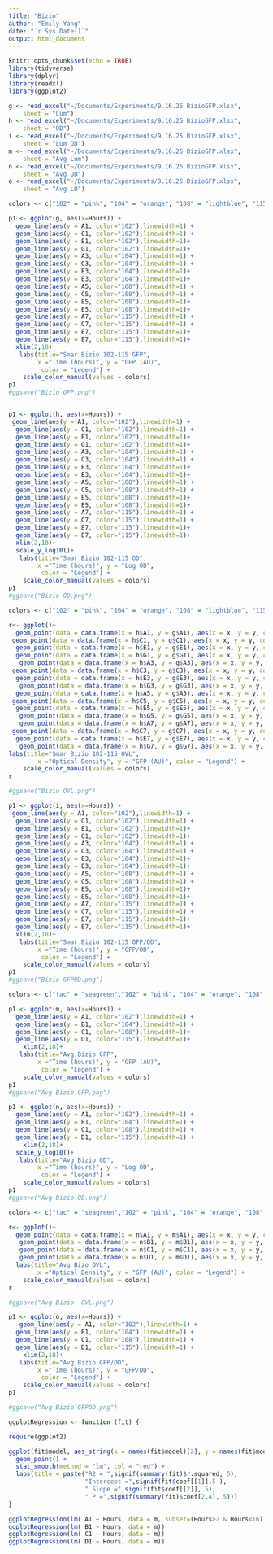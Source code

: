 ```yaml
---
title: "Bizio"
author: "Emily Yang"
date: "`r Sys.Date()`"
output: html_document
---
```


```r
knitr::opts_chunk$set(echo = TRUE)
library(tidyverse)
library(dplyr)
library(readxl)
library(ggplot2)

g <- read_excel("~/Documents/Experiments/9.16.25 BizioGFP.xlsx", 
    sheet = "Lum")
h <- read_excel("~/Documents/Experiments/9.16.25 BizioGFP.xlsx", 
    sheet = "OD")
i <- read_excel("~/Documents/Experiments/9.16.25 BizioGFP.xlsx", 
    sheet = "Lum OD")
m <- read_excel("~/Documents/Experiments/9.16.25 BizioGFP.xlsx", 
    sheet = "Avg Lum")
n <- read_excel("~/Documents/Experiments/9.16.25 BizioGFP.xlsx", 
    sheet = "Avg OD")
o <- read_excel("~/Documents/Experiments/9.16.25 BizioGFP.xlsx", 
    sheet = "Avg LO")

```

```r
colors <- c("102" = "pink", "104" = "orange", "108" = "lightblue", "115" = "purple")

p1 <- ggplot(g, aes(x=Hours)) + 
  geom_line(aes(y = A1, color="102"),linewidth=1) +
  geom_line(aes(y = C1, color="102"),linewidth=1) +
  geom_line(aes(y = E1, color="102"),linewidth=1)+
  geom_line(aes(y = G1, color="102"),linewidth=1)+
  geom_line(aes(y = A3, color="104"),linewidth=1) +
  geom_line(aes(y = C3, color="104"),linewidth=1) +
  geom_line(aes(y = E3, color="104"),linewidth=1)+
  geom_line(aes(y = E3, color="104"),linewidth=1)+
  geom_line(aes(y = A5, color="108"),linewidth=1) +
  geom_line(aes(y = C5, color="108"),linewidth=1) +
  geom_line(aes(y = E5, color="108"),linewidth=1)+
  geom_line(aes(y = E5, color="108"),linewidth=1)+
  geom_line(aes(y = A7, color="115"),linewidth=1) +
  geom_line(aes(y = C7, color="115"),linewidth=1) +
  geom_line(aes(y = E7, color="115"),linewidth=1)+
  geom_line(aes(y = E7, color="115"),linewidth=1)+
  xlim(2,18)+
   labs(title="Smar Bizio 102-115 GFP",
        x ="Time (hours)", y = "GFP (AU)",
         color = "Legend") +
    scale_color_manual(values = colors)
p1
#ggsave("Bizio GFP.png")


p1 <- ggplot(h, aes(x=Hours)) + 
 geom_line(aes(y = A1, color="102"),linewidth=1) +
  geom_line(aes(y = C1, color="102"),linewidth=1) +
  geom_line(aes(y = E1, color="102"),linewidth=1)+
  geom_line(aes(y = G1, color="102"),linewidth=1)+
  geom_line(aes(y = A3, color="104"),linewidth=1) +
  geom_line(aes(y = C3, color="104"),linewidth=1) +
  geom_line(aes(y = E3, color="104"),linewidth=1)+
  geom_line(aes(y = E3, color="104"),linewidth=1)+
  geom_line(aes(y = A5, color="108"),linewidth=1) +
  geom_line(aes(y = C5, color="108"),linewidth=1) +
  geom_line(aes(y = E5, color="108"),linewidth=1)+
  geom_line(aes(y = E5, color="108"),linewidth=1)+
  geom_line(aes(y = A7, color="115"),linewidth=1) +
  geom_line(aes(y = C7, color="115"),linewidth=1) +
  geom_line(aes(y = E7, color="115"),linewidth=1)+
  geom_line(aes(y = E7, color="115"),linewidth=1)+
  xlim(2,18)+
  scale_y_log10()+
   labs(title="Smar Bizio 102-115 OD",
        x ="Time (hours)", y = "Log OD",
         color = "Legend") +
    scale_color_manual(values = colors)
p1
#ggsave("Bizio OD.png")
```

```r

colors <- c("102" = "pink", "104" = "orange", "108" = "lightblue", "115" = "purple")

r<- ggplot()+ 
  geom_point(data = data.frame(x = h$A1, y = g$A1), aes(x = x, y = y, color="102"))+
 geom_point(data = data.frame(x = h$C1, y = g$C1), aes(x = x, y = y, color="102"))+
  geom_point(data = data.frame(x = h$E1, y = g$E1), aes(x = x, y = y, color="102"))+
  geom_point(data = data.frame(x = h$G1, y = g$G1), aes(x = x, y = y, color="102"))+
   geom_point(data = data.frame(x = h$A3, y = g$A3), aes(x = x, y = y, color="104"))+
 geom_point(data = data.frame(x = h$C3, y = g$C3), aes(x = x, y = y, color="104"))+
  geom_point(data = data.frame(x = h$E3, y = g$E3), aes(x = x, y = y, color="104"))+
   geom_point(data = data.frame(x = h$G3, y = g$G3), aes(x = x, y = y, color="104"))+ 
  geom_point(data = data.frame(x = h$A5, y = g$A5), aes(x = x, y = y, color="108"))+
 geom_point(data = data.frame(x = h$C5, y = g$C5), aes(x = x, y = y, color="108"))+
  geom_point(data = data.frame(x = h$E5, y = g$E5), aes(x = x, y = y, color="108"))+
   geom_point(data = data.frame(x = h$G5, y = g$G5), aes(x = x, y = y, color="108"))+
   geom_point(data = data.frame(x = h$A7, y = g$A7), aes(x = x, y = y, color="115"))+
 geom_point(data = data.frame(x = h$C7, y = g$C7), aes(x = x, y = y, color="115"))+
  geom_point(data = data.frame(x = h$E7, y = g$E7), aes(x = x, y = y, color="115"))+
   geom_point(data = data.frame(x = h$G7, y = g$G7), aes(x = x, y = y, color="115"))+
labs(title="Smar Bizio 102-115 OVL",
        x ="Optical Density", y = "GFP (AU)", color = "Legend") +
    scale_color_manual(values = colors)
r

#ggsave("Bizio OVL.png")

```

```r
p1 <- ggplot(i, aes(x=Hours)) + 
 geom_line(aes(y = A1, color="102"),linewidth=1) +
  geom_line(aes(y = C1, color="102"),linewidth=1) +
  geom_line(aes(y = E1, color="102"),linewidth=1)+
  geom_line(aes(y = G1, color="102"),linewidth=1)+
  geom_line(aes(y = A3, color="104"),linewidth=1) +
  geom_line(aes(y = C3, color="104"),linewidth=1) +
  geom_line(aes(y = E3, color="104"),linewidth=1)+
  geom_line(aes(y = E3, color="104"),linewidth=1)+
  geom_line(aes(y = A5, color="108"),linewidth=1) +
  geom_line(aes(y = C5, color="108"),linewidth=1) +
  geom_line(aes(y = E5, color="108"),linewidth=1)+
  geom_line(aes(y = E5, color="108"),linewidth=1)+
  geom_line(aes(y = A7, color="115"),linewidth=1) +
  geom_line(aes(y = C7, color="115"),linewidth=1) +
  geom_line(aes(y = E7, color="115"),linewidth=1)+
  geom_line(aes(y = E7, color="115"),linewidth=1)+
  xlim(2,18)+
   labs(title="Smar Bizio 102-115 GFP/OD",
        x ="Time (hours)", y = "GFP/OD",
         color = "Legend") +
    scale_color_manual(values = colors)
p1
#ggsave("Bizio GFPOD.png")
```

```r

colors <- c("tac" = "seagreen","102" = "pink", "104" = "orange", "108" = "lightblue", "115" = "purple", "110" = "cyan", "118" ="salmon")

p1 <- ggplot(m, aes(x=Hours)) + 
  geom_line(aes(y = A1, color="102"),linewidth=1) +
  geom_line(aes(y = B1, color="104"),linewidth=1) +
  geom_line(aes(y = C1, color="108"),linewidth=1)+
  geom_line(aes(y = D1, color="115"),linewidth=1)+
    xlim(2,18)+
   labs(title="Avg Bizio GFP",
        x ="Time (hours)", y = "GFP (AU)",
         color = "Legend") +
    scale_color_manual(values = colors)
p1
#ggsave("Avg Bizio GFP.png")

p1 <- ggplot(n, aes(x=Hours)) + 
  geom_line(aes(y = A1, color="102"),linewidth=1) +
  geom_line(aes(y = B1, color="104"),linewidth=1) +
  geom_line(aes(y = C1, color="108"),linewidth=1) +
  geom_line(aes(y = D1, color="115"),linewidth=1) +
    xlim(2,18)+
  scale_y_log10()+
   labs(title="Avg Bizio OD",
        x ="Time (hours)", y = "Log OD",
         color = "Legend") +
    scale_color_manual(values = colors)
p1
#ggsave("Avg Bizio OD.png")
```

```r
colors <- c("tac" = "seagreen","102" = "pink", "104" = "orange", "108" = "lightblue", "115" = "purple", "110" = "cyan", "118" ="salmon")

r<- ggplot()+ 
  geom_point(data = data.frame(x = n$A1, y = m$A1), aes(x = x, y = y, color="102"))+
   geom_point(data = data.frame(x = n$B1, y = m$B1), aes(x = x, y = y, color="104"))+
   geom_point(data = data.frame(x = n$C1, y = m$C1), aes(x = x, y = y, color="108"))+
   geom_point(data = data.frame(x = n$D1, y = m$D1), aes(x = x, y = y, color="115"))+
  labs(title="Avg Bizo OVL",
        x ="Optical Density", y = "GFP (AU)", color = "Legend") +
    scale_color_manual(values = colors)
r

#ggsave("Avg Bizio  OVL.png")
```  

```r
p1 <- ggplot(o, aes(x=Hours)) + 
   geom_line(aes(y = A1, color="102"),linewidth=1) +
  geom_line(aes(y = B1, color="104"),linewidth=1) +
  geom_line(aes(y = C1, color="108"),linewidth=1) +
  geom_line(aes(y = D1, color="115"),linewidth=1) +
    xlim(2,18)+
   labs(title="Avg Bizio GFP/OD",
        x ="Time (hours)", y = "GFP/OD",
         color = "Legend") +
    scale_color_manual(values = colors)
p1

#ggsave("Avg Bizio GFPOD.png")
```

```r

ggplotRegression <- function (fit) {

require(ggplot2)

ggplot(fit$model, aes_string(x = names(fit$model)[2], y = names(fit$model)[1])) + 
  geom_point() +
  stat_smooth(method = "lm", col = "red") +
  labs(title = paste("R2 = ",signif(summary(fit)$r.squared, 5),
                     "Intercept =",signif(fit$coef[[1]],5 ),
                     " Slope =",signif(fit$coef[[2]], 5),
                     " P =",signif(summary(fit)$coef[2,4], 5)))
}

ggplotRegression(lm( A1 ~ Hours, data = m, subset=(Hours>2 & Hours<16)))
ggplotRegression(lm( B1 ~ Hours, data = m))
ggplotRegression(lm( C1 ~ Hours, data = m))
ggplotRegression(lm( D1 ~ Hours, data = m))

```